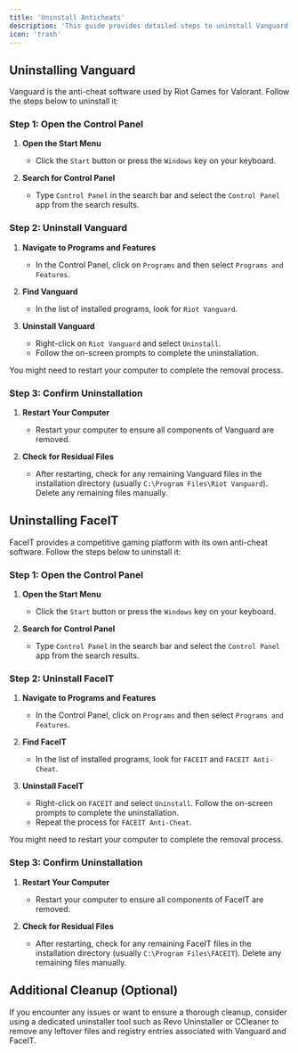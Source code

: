 ```yaml
---
title: 'Uninstall Anticheats'
description: 'This guide provides detailed steps to uninstall Vanguard (the anti-cheat software used by Valorant) and FaceIT (the competitive gaming platform and its anti-cheat software) from your computer.'
icon: 'trash'
---
```


## Uninstalling Vanguard

Vanguard is the anti-cheat software used by Riot Games for Valorant. Follow the steps below to uninstall it:

### Step 1: Open the Control Panel

1. **Open the Start Menu**
    - Click the `Start` button or press the `Windows` key on your keyboard.

2. **Search for Control Panel**
    - Type `Control Panel` in the search bar and select the `Control Panel` app from the search results.

### Step 2: Uninstall Vanguard

1. **Navigate to Programs and Features**
    - In the Control Panel, click on `Programs` and then select `Programs and Features`.

2. **Find Vanguard**
    - In the list of installed programs, look for `Riot Vanguard`.

3. **Uninstall Vanguard**
    - Right-click on `Riot Vanguard` and select `Uninstall`.
    - Follow the on-screen prompts to complete the uninstallation.

<Note>
You might need to restart your computer to complete the removal process.
</Note>

### Step 3: Confirm Uninstallation

1. **Restart Your Computer**
    - Restart your computer to ensure all components of Vanguard are removed.

2. **Check for Residual Files**
    - After restarting, check for any remaining Vanguard files in the installation directory (usually `C:\Program Files\Riot Vanguard`). Delete any remaining files manually.

## Uninstalling FaceIT

FaceIT provides a competitive gaming platform with its own anti-cheat software. Follow the steps below to uninstall it:

### Step 1: Open the Control Panel

1. **Open the Start Menu**
    - Click the `Start` button or press the `Windows` key on your keyboard.

2. **Search for Control Panel**
    - Type `Control Panel` in the search bar and select the `Control Panel` app from the search results.

### Step 2: Uninstall FaceIT

1. **Navigate to Programs and Features**
    - In the Control Panel, click on `Programs` and then select `Programs and Features`.

2. **Find FaceIT**
    - In the list of installed programs, look for `FACEIT` and `FACEIT Anti-Cheat`.

3. **Uninstall FaceIT**
    - Right-click on `FACEIT` and select `Uninstall`. Follow the on-screen prompts to complete the uninstallation.
    - Repeat the process for `FACEIT Anti-Cheat`.

<Note>
You might need to restart your computer to complete the removal process.
</Note>

### Step 3: Confirm Uninstallation

1. **Restart Your Computer**
    - Restart your computer to ensure all components of FaceIT are removed.

2. **Check for Residual Files**
    - After restarting, check for any remaining FaceIT files in the installation directory (usually `C:\Program Files\FACEIT`). Delete any remaining files manually.

## Additional Cleanup (Optional)

If you encounter any issues or want to ensure a thorough cleanup, consider using a dedicated uninstaller tool such as Revo Uninstaller or CCleaner to remove any leftover files and registry entries associated with Vanguard and FaceIT.